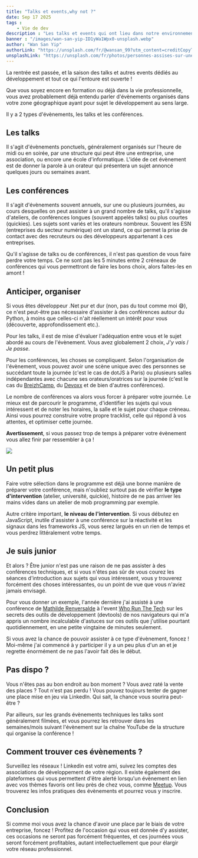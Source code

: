 ```yaml
---
title: "Talks et events,why not ?"
date: Sep 17 2025
tags :
    - Vie de dev
description : "Les talks et events qui ont lieu dans notre environnement proches sont autant d'occasions d'apprendre et d'échanger avec d'autres confrères ou consoeurs, pourquoi s'en priver ?"
banner : "/images/wan-san-yip-ID1yWa1Wpx0-unsplash.webp"
author: "Wan San Yip"
authorLink: "https://unsplash.com/fr/@wansan_99?utm_content=creditCopyText&utm_medium=referral&utm_source=unsplash"
unsplashLink: "https://unsplash.com/fr/photos/personnes-assises-sur-une-chaise-a-linterieur-de-la-piece-ID1yWa1Wpx0?utm_content=creditCopyText&utm_medium=referral&utm_source=unsplash"
---
```


La rentrée est passée, et la saison des talks et autres events dédiés au développement et tout ce qui l'entoure est ouverte !

Que vous soyez encore en formation ou déjà dans la vie professionnelle, vous avez probablement déjà entendu parler d'évènements organisés dans votre zone géographique ayant pour sujet le développement au sens large.

Il y a 2 types d'évènements, les talks et les conférences.

## Les talks

Il s'agit d'évènements ponctuels, généralement organisés sur l'heure de midi ou en soirée, par une structure qui peut être une entreprise, une association, ou encore une école d'informatique. L'idée de cet évènement est de donner la parole à un orateur qui présentera un sujet annoncé quelques jours ou semaines avant.

## Les conférences

Il s'agit d'évènements souvent annuels, sur une ou plusieurs journées, au cours desquelles on peut assister à un grand nombre de talks, qu'il s'agisse d'ateliers, de conférences longues (souvent appelés talks) ou plus courtes (quickies). Les sujets sont variés et les orateurs nombreux. Souvent les ESN (entreprises du secteur numérique) ont un stand, ce qui permet la prise de contact avec des recruteurs ou des développeurs appartenant à ces entreprises.

Qu'il s'agisse de talks ou de conférences, il n'est pas question de vous faire perdre votre temps. Ce ne sont pas les 5 minutes entre 2 créneaux de conférences qui vous permettront de faire les bons choix, alors faites-les en amont !

## Anticiper, organiser

Si vous êtes développeur .Net pur et dur (non, pas du tout comme moi 😅), ce n'est peut-être pas nécessaire d'assister à des conférences autour du Python, à moins que celles-ci n'ait réellement un intérêt pour vous (découverte, approfondissement etc.).

Pour les talks, il est de mise d'évaluer l'adéquation entre vous et le sujet abordé au cours de l'évènement. Vous avez globalement 2 choix, *J'y vais* / *Je passe*.

Pour les conférences, les choses se compliquent. Selon l'organisation de l'évènement, vous pouvez avoir une scène unique avec des personnes se succédant toute la journée (c'est le cas de dotJS à Paris) ou plusieurs salles indépendantes avec chacune ses orateurs/oratrices sur la journée (c'est le cas du [BreizhCamp](https://www.breizhcamp.org/), du [Devoxx](https://www.devoxx.fr/) et de bien d'autres conférences).

Le nombre de conférences va alors vous forcer à préparer votre journée. Le mieux est de parcourir le programme, d'identifier les sujets qui vous intéressent et de noter les horaires, la salle et le sujet pour chaque créneau. Ainsi vous pourrez construire votre propre tracklist, celle qui répond à vos attentes, et optimiser cette journée.

**Avertissement**, si vous passez trop de temps à préparer votre évènement vous allez finir par ressembler à ça !

![](/devendevenir/images/conspiracy-theory.png)

## Un petit plus

Faire votre sélection dans le programme est déjà une bonne manière de préparer votre conférence, mais n'oubliez surtout pas de vérifier **le type d'intervention** (atelier, université, quickie), histoire de ne pas arriver les mains vides dans un atelier de mob programming par exemple.

Autre critère important, **le niveau de l'intervention**. Si vous débutez en JavaScript, inutile d'assister à une conférence sur la réactivité et les signaux dans les frameworks JS, vous serez largués en un rien de temps et vous perdrez littéralement votre temps.

## Je suis junior

Et alors ? Être junior n'est pas une raison de ne pas assister à des conférences techniques, et si vous n'êtes pas sûr de vous courez les séances d'introduction aux sujets qui vous intéressent, vous y trouverez forcément des choses intéressantes, ou un point de vue que vous n'aviez jamais envisagé.

Pour vous donner un exemple, l'année dernière j'ai assisté à une conférence de [Mathilde Renversalde](https://www.youtube.com/watch?v=IlZCjz-0X3U&list=PL4MHvaRnrWwH001ITEES9RksFgOGHUEhE&index=17) à l'event [Who Run The Tech](https://whorunthetech.com/) sur les secrets des outils de développement (devtools) de nos navigateurs qui m'a appris un nombre incalculable d'astuces sur ces outils que j'utilise pourtant quotidiennement, en une petite vingtaine de minutes seulement.

Si vous avez la chance de pouvoir assister à ce type d'évènement, foncez ! Moi-même j'ai commencé à y participer il y a un peu plus d'un an et je regrette énormément de ne pas l'avoir fait dès le début.

## Pas dispo ?

Vous n'êtes pas au bon endroit au bon moment ? Vous avez raté la vente des places ? Tout n'est pas perdu ! Vous pouvez toujours tenter de gagner une place mise en jeu via LinkedIn. Qui sait, la chance vous sourira peut-être ?

Par ailleurs, sur les grands évènements techniques les talks sont généralement filmées, et vous pourrez les retrouver dans les semaines/mois suivant l'évènement sur la chaîne YouTube de la structure qui organise la conférence !

## Comment trouver ces évènements ?

Surveillez les réseaux ! Linkedin est votre ami, suivez les comptes des associations de développement de votre région. Il existe également des plateformes qui vous permettent d'être alerté lorsqu'un évènement en lien avec vos thèmes favoris ont lieu près de chez vous, comme [Meetup](https://www.meetup.com/). Vous trouverez les infos pratiques des évènements et pourrez vous y inscrire.

## Conclusion

Si comme moi vous avez la chance d'avoir une place par le biais de votre entreprise, foncez ! Profitez de l'occasion qui vous est donnée d'y assister, ces occasions ne seront pas forcément fréquentes, et ces journées vous seront forcément profitables, autant intellectuellement que pour élargir votre réseau professionnel.